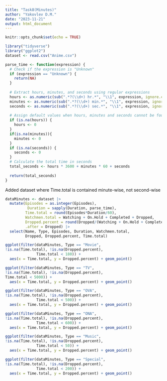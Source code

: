 ```yaml
---
title: "Task8(Minutes)"
author: "Yakovlev D.M."
date: "2023-11-21"
output: html_document
---
```


```r
knitr::opts_chunk$set(echo = TRUE)
```

```r
library("tidyverse")
library("ggplot2")
dataset <- read.csv("Anime.csv")

parse_time <- function(expression) {
  # Check if the expression is "Unknown"
  if (expression == "Unknown") {
    return(NA)
  }
  
  # Extract hours, minutes, and seconds using regular expressions
  hours <- as.numeric(sub(".*?(\\d+) hr.*", "\\1", expression, ignore.case = TRUE))
  minutes <- as.numeric(sub(".*?(\\d+) min.*", "\\1", expression, ignore.case = TRUE))
  seconds <- as.numeric(sub(".*?(\\d+) sec.*", "\\1", expression, ignore.case = TRUE))
  
  # Assign default values when hours, minutes and seconds cannot be found
  if (is.na(hours)) {
    hours <- 0
  }
  if(is.na(minutes)){
    minutes <- 0
  }
  if (is.na(seconds)) {
    seconds <- 0
  }
  # Calculate the total time in seconds
  total_seconds <- hours * 3600 + minutes * 60 + seconds
  
  return(total_seconds)
}
```

Added dataset where Time.total is contained minute-wise, not second-wise
```r
dataMinutes <- dataset |>
  mutate(Episodes = as.integer(Episodes), 
          Duration = sapply(Duration, parse_time),
         Time.total = round(Episodes*Duration/60),
         Watchmen.total = Watching + On.Hold + Completed + Dropped,
         Dropped.percent = round(Dropped/(Watching + On.Hold + Completed + Dropped)*100),
         .after = Dropped) |>
  select(Name, Type, Episodes, Duration, Watchmen.total, 
         Dropped, Dropped.percent, Time.total) 
```

```r
ggplot(filter(dataMinutes, Type == "Movie", 
!is.na(Time.total), !is.na(Dropped.percent),
              Time.total < 180)) + 
  aes(x = Time.total, y = Dropped.percent) + geom_point()
```

```r
ggplot(filter(dataMinutes, Type == "TV", 
!is.na(Time.total), !is.na(Dropped.percent),
Time.total < 5000)) + 
  aes(x = Time.total, y = Dropped.percent) + geom_point()
```

```r
ggplot(filter(dataMinutes, Type == "OVA", 
!is.na(Time.total), !is.na(Dropped.percent),
              Time.total < 500)) + 
  aes(x = Time.total, y = Dropped.percent) + geom_point()
```

```r
ggplot(filter(dataMinutes, Type == "ONA", 
!is.na(Time.total), !is.na(Dropped.percent),
              Time.total < 600)) + 
  aes(x = Time.total, y = Dropped.percent) + geom_point()
```

```r
ggplot(filter(dataMinutes, Type == "Music", 
!is.na(Time.total), !is.na(Dropped.percent),
              Time.total < 50)) + 
  aes(x = Time.total, y = Dropped.percent) + geom_point()
```

```r
ggplot(filter(dataMinutes, Type == "Special", 
!is.na(Time.total), !is.na(Dropped.percent),
              Time.total < 200)) + 
  aes(x = Time.total, y = Dropped.percent) + geom_point()
```